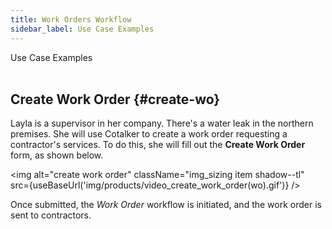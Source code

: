 ```yaml
---
title: Work Orders Workflow
sidebar_label: Use Case Examples
---
```



<span className="hero__title">Use Case Examples</span>
<br/>
<br/>

## Create Work Order {#create-wo}

<div className="alert alert--primary">

Layla is a supervisor in her company. There's a water leak in the northern premises. She will use Cotalker to create a work order requesting a contractor's services. To do this, she will fill out the **Create Work Order** form, as shown below.

<img alt="create work order" className="img_sizing item shadow--tl" src={useBaseUrl('img/products/video_create_work_order(wo).gif')} />
<br/>

Once submitted, the _Work Order_ workflow is initiated, and the work order is sent to contractors.

</div>
<br/>

<Component/>
